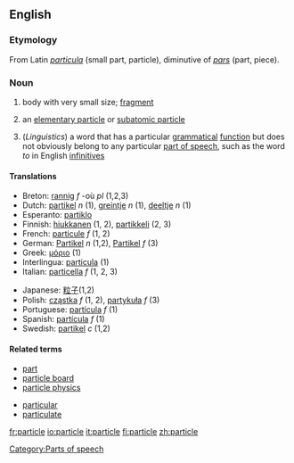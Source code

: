 ==English==
===Etymology===
From Latin ''[[particula]]'' (small part, particle), diminutive of ''[[pars]]'' (part, piece).
===Noun===
{{en-noun|particle|particles}}
#  body with very small size; [[fragment]]
# {{Physics}} an [[elementary particle]] or [[subatomic particle]]
#[[Category:Parts of speech]] (''Linguistics'') a word that has a particular [[grammatical]] [[function]] but does not obviously belong to any particular [[part of speech]], such as the word ''to'' in English [[infinitive]]s

====Translations====
{{top}}
*Breton: [[rannig]] ''f'' -où ''pl'' (1,2,3)
*Dutch: [[partikel]] ''n'' (1), [[greintje]] ''n'' (1), [[deeltje]] ''n'' (1)
*Esperanto: [[partiklo]]
*Finnish: [[hiukkanen]] (1, 2), [[partikkeli]] (2, 3)
*French: [[particule]] ''f'' (1, 2)
*German: [[Partikel]] ''n'' (1,2), [[Partikel]] ''f'' (3)
*Greek: [[μόριο]] (1)
*Interlingua: [[particula]] (1)
*Italian: [[particella]] ''f'' (1, 2, 3)
{{mid}}
*Japanese: [[粒子]](1,2)
*Polish: [[cząstka]] ''f'' (1, 2), [[partykuła]] ''f'' (3)
*Portuguese: [[partícula]] ''f'' (1)
*Spanish: [[partícula]] ''f'' (1)
*Swedish: [[partikel]] ''c'' (1,2)
{{bottom}}

====Related terms====
{{top}}
*[[part]]
*[[particle board]]
*[[particle physics]]
{{mid}}
*[[particular]]
*[[particulate]]
{{bottom}}

[[fr:particle]]
[[io:particle]]
[[it:particle]]
[[fi:particle]]
[[zh:particle]]